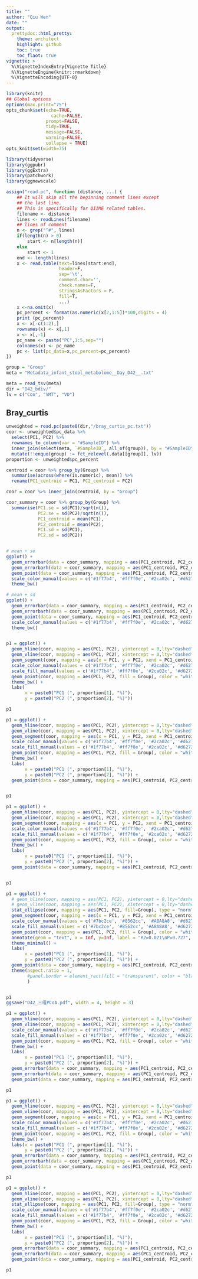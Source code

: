 ---
title: ""
author: "Qiu Wen"
date: ""
output:
  prettydoc::html_pretty:
    theme: architect
    highlight: github
    toc: true
    toc_flaot: true
vignette: >
  %\VignetteIndexEntry{Vignette Title}
  %\VignetteEngine{knitr::rmarkdown}
  %\VignetteEncoding{UTF-8}
---


```{r setup, include=FALSE}
library(knitr)
## Global options
options(max.print="75")
opts_chunk$set(echo=TRUE,
                 cache=FALSE,
               prompt=FALSE,
               tidy=TRUE,
               message=FALSE,
               warning=FALSE,
               collapse = TRUE)
opts_knit$set(width=75)
```

```{r}
library(tidyverse)
library(ggpubr)
library(ggExtra)
library(patchwork)
library(ggnewscale)
```

```{r, echo=FALSE}
assign("read.pc", function (distance, ...) {
    ## It will skip all the beginning comment lines except
    ## the last line.
    ## This is specifically for QIIME related tables.
    filename <- distance
    lines <- readLines(filename)
    ## lines of comment
    n <- grep("^#", lines)
    if(length(n) > 0)
        start <- n[length(n)]
    else
        start <- 1
    end <- length(lines)
    x <- read.table(text=lines[start:end],
                    header=F,
                    sep='\t',
                    comment.char='',
                    check.names=F,
                    stringsAsFactors = F,
                    fill=T,
                    ...)
    x <-na.omit(x)
    pc_percent <- format(as.numeric(x[2,1:5])*100,digits = 4)
    print (pc_percent)
    x <- x[-c(1:2),]
    rownames(x) <- x[,1]
    x <- x[,-1]
    pc_name <- paste("PC",1:5,sep="")
    colnames(x) <- pc_name
    pc <- list(pc_data=x,pc_percent=pc_percent)
})
```

```{r}
group = "Group"
meta = "Metadata_infant_stool_metabolome__Day_D42__.txt"

meta = read_tsv(meta)
dir = "D42_bdiv/"
lv = c("Con", "VMT", "VD")
```

## Bray_curtis
```{r}
unweighted = read.pc(paste0(dir,"/bray_curtis_pc.txt"))
coor <- unweighted$pc_data %>% 
  select(PC1, PC2) %>% 
  rownames_to_column(var = "#SampleID") %>% 
  inner_join(select(meta, `#SampleID`, all_of(group)), by = "#SampleID") %>% 
  mutate(!!enquo(group) := fct_relevel(.data[[group]], lv))
proportion <- unweighted$pc_percent

centroid = coor %>% group_by(Group) %>% 
  summarise(across(where(is.numeric), mean)) %>% 
  rename(PC1_centroid = PC1, PC2_centroid = PC2)

coor = coor %>% inner_join(centroid, by = "Group")
```

```{r, fig.width=4, fig.height=3, dpi=900}
coor_summary = coor %>% group_by(Group) %>% 
  summarise(PC1.se = sd(PC1)/sqrt(n()), 
            PC2.se = sd(PC2)/sqrt(n()), 
            PC1_centroid = mean(PC1), 
            PC2_centroid = mean(PC2), 
            PC1.sd = sd(PC1), 
            PC2.sd = sd(PC2))



```

```{r, fig.width=4, fig.height=3, dpi=900}
# mean + se
ggplot() + 
  geom_errorbar(data = coor_summary, mapping = aes(PC1_centroid, PC2_centroid, ymin = PC2_centroid - PC2.se, ymax = PC2_centroid + PC2.se, width=.005, color = Group), size = 1, show.legend = F) + 
  geom_errorbarh(data = coor_summary, mapping = aes(PC1_centroid, PC2_centroid, xmin = PC1_centroid - PC1.se, xmax = PC1_centroid + PC1.se, height=.005, color = Group), size = 1, show.legend = F) + 
  geom_point(data = coor_summary, mapping = aes(PC1_centroid, PC2_centroid, color = Group), size = 6.5, shape = 15)+ 
  scale_color_manual(values = c('#1f77b4', '#ff7f0e', '#2ca02c', '#d62728', '#9467BC')) + 
  theme_bw()

```

```{r, fig.width=4, fig.height=3, dpi=900}
# mean + sd
ggplot() + 
  geom_errorbar(data = coor_summary, mapping = aes(PC1_centroid, PC2_centroid, ymin = PC2_centroid - PC2.sd, ymax = PC2_centroid + PC2.sd, width=.015, color = Group), size = 1, show.legend = F) + 
  geom_errorbarh(data = coor_summary, mapping = aes(PC1_centroid, PC2_centroid, xmin = PC1_centroid - PC1.sd, xmax = PC1_centroid + PC1.sd, height=.015, color = Group), size = 1, show.legend = F) + 
  geom_point(data = coor_summary, mapping = aes(PC1_centroid, PC2_centroid, color = Group), size = 6.5, shape = 15)+ 
  scale_color_manual(values = c('#1f77b4', '#ff7f0e', '#2ca02c', '#d62728', '#9467BC')) + 
  theme_bw()



```


```{r, fig.width=4, fig.height=3, dpi=900}

p1 = ggplot() + 
  geom_hline(coor, mapping = aes(PC1, PC2), yintercept = 0,lty="dashed",colour="grey60",size=0.4)+
  geom_vline(coor, mapping = aes(PC1, PC2), xintercept = 0,lty="dashed",colour="grey60",size=0.4)+
  geom_segment(coor, mapping = aes(x = PC1, y = PC2, xend = PC1_centroid, yend = PC2_centroid, color = Group), alpha = 0.6, show.legend = F) + 
  scale_color_manual(values = c('#1f77b4', '#ff7f0e', '#2ca02c', '#d62728', '#9467BC')) + 
  scale_fill_manual(values = c('#1f77b4', '#ff7f0e', '#2ca02c', '#d62728', '#9467BC')) + 
  geom_point(coor, mapping = aes(PC1, PC2, fill = Group), color = "white", shape = 21, show.legend = T) + 
  theme_bw() +
  labs(
       x = paste0("PC1 (", proportion[1], "%)"),
       y = paste0("PC2 (", proportion[2], "%)")) 

p1

```
```{r, fig.width=4, fig.height=3, dpi=900}

p1 = ggplot() + 
  geom_hline(coor, mapping = aes(PC1, PC2), yintercept = 0,lty="dashed",colour="grey60",size=0.4)+
  geom_vline(coor, mapping = aes(PC1, PC2), xintercept = 0,lty="dashed",colour="grey60",size=0.4)+
  geom_segment(coor, mapping = aes(x = PC1, y = PC2, xend = PC1_centroid, yend = PC2_centroid, color = Group), alpha = 0.6, show.legend = F) + 
  scale_color_manual(values = c('#1f77b4', '#ff7f0e', '#2ca02c', '#d62728', '#9467BC')) + 
  scale_fill_manual(values = c('#1f77b4', '#ff7f0e', '#2ca02c', '#d62728', '#9467BC')) + 
  geom_point(coor, mapping = aes(PC1, PC2, fill = Group), color = "white", shape = 21, show.legend = T) + 
  theme_bw() +
  labs(
       x = paste0("PC1 (", proportion[1], "%)"),
       y = paste0("PC2 (", proportion[2], "%)")) +
  geom_point(data = coor_summary, mapping = aes(PC1_centroid, PC2_centroid, fill = Group), size = 3, shape = 21, color = "white")


p1

```

```{r, fig.width=4, fig.height=3, dpi=900}

p1 = ggplot() + 
  geom_hline(coor, mapping = aes(PC1, PC2), yintercept = 0,lty="dashed",colour="grey60",size=0.4)+
  geom_vline(coor, mapping = aes(PC1, PC2), xintercept = 0,lty="dashed",colour="grey60",size=0.4)+
  geom_segment(coor, mapping = aes(x = PC1, y = PC2, xend = PC1_centroid, yend = PC2_centroid, color = Group), alpha = 0.5, show.legend = F) + 
  scale_color_manual(values = c('#1f77b4', '#ff7f0e', '#2ca02c', '#d62728', '#9467BC')) + 
  scale_fill_manual(values = c('#1f77b4', '#ff7f0e', '#2ca02c', '#d62728', '#9467BC')) + 
  geom_point(coor, mapping = aes(PC1, PC2, fill = Group), color = "white", shape = 21, show.legend = T) + 
  theme_bw() +
  labs(
       x = paste0("PC1 (", proportion[1], "%)"),
       y = paste0("PC2 (", proportion[2], "%)")) +
  geom_point(data = coor_summary, mapping = aes(PC1_centroid, PC2_centroid, fill = Group), size = 3, shape = 25, color = "white")


p1

```


```{r, fig.width=4, fig.height=3, dpi=900}

p1 = ggplot() + 
  # geom_hline(coor, mapping = aes(PC1, PC2), yintercept = 0,lty="dashed",colour="grey60",size=0.4)+
  # geom_vline(coor, mapping = aes(PC1, PC2), xintercept = 0,lty="dashed",colour="grey60",size=0.4)+
  stat_ellipse(coor, mapping = aes(PC1, PC2, fill=Group), type = "norm", geom ="polygon", alpha=0.1,show.legend = F, color = NA) + 
  geom_segment(coor, mapping = aes(x = PC1, y = PC2, xend = PC1_centroid, yend = PC2_centroid, color = Group), alpha = 0.6, show.legend = F) + 
  scale_color_manual(values = c('#7bc2ce', '#8562cc', '#A8A8A8', '#d62728', '#9467BC')) + 
  scale_fill_manual(values = c('#7bc2ce', '#8562cc', '#A8A8A8', '#d62728', '#9467BC')) + 
  geom_point(coor, mapping = aes(PC1, PC2, fill = Group), color = "white", shape = 21, show.legend = T, size = 2, stroke = 0.3) + 
  annotate(geom = "text", x = Inf, y=Inf, label = "R2=0.021\nP=0.727", hjust=1.1, vjust = 1.1) +
  theme_minimal() +
  labs(
       x = paste0("PC1 (", proportion[1], "%)"),
       y = paste0("PC2 (", proportion[2], "%)")) +
  geom_point(data = coor_summary, mapping = aes(PC1_centroid, PC2_centroid, fill = Group), shape = 22, size = 4, color = "white") + 
  theme(aspect.ratio = 1, 
        #panel.border = element_rect(fill = "transparent", color = "black")
        )


p1
ggsave("D42_三组PCoA.pdf", width = 4, height = 3)

```

```{r, fig.width=4, fig.height=3, dpi=900}
p1 = ggplot() + 
  geom_hline(coor, mapping = aes(PC1, PC2), yintercept = 0,lty="dashed",colour="grey60",size=0.4)+
  geom_vline(coor, mapping = aes(PC1, PC2), xintercept = 0,lty="dashed",colour="grey60",size=0.4)+
  scale_color_manual(values = c('#1f77b4', '#ff7f0e', '#2ca02c', '#d62728', '#9467BC')) + 
  scale_fill_manual(values = c('#1f77b4', '#ff7f0e', '#2ca02c', '#d62728', '#9467BC')) + 
  geom_point(coor, mapping = aes(PC1, PC2, fill = Group), color = "white", shape = 21, show.legend = T, alpha = 0.3) + 
  theme_bw() +
  labs(
       x = paste0("PC1 (", proportion[1], "%)"),
       y = paste0("PC2 (", proportion[2], "%)")) + 
  geom_errorbar(data = coor_summary, mapping = aes(PC1_centroid, PC2_centroid, ymin = PC2_centroid - PC2.sd, ymax = PC2_centroid + PC2.sd, width=.025, color = Group), size = 1, show.legend = F) + 
  geom_errorbarh(data = coor_summary, mapping = aes(PC1_centroid, PC2_centroid, xmin = PC1_centroid - PC1.sd, xmax = PC1_centroid + PC1.sd, height=.025, color = Group), size = 1, show.legend = F) + 
  geom_point(data = coor_summary, mapping = aes(PC1_centroid, PC2_centroid, color = Group), size = 6.5, shape = 15)

p1

```


```{r, fig.width=4, fig.height=3, dpi=900}

p1 = ggplot() + 
  geom_hline(coor, mapping = aes(PC1, PC2), yintercept = 0,lty="dashed",colour="grey60",size=0.4)+
  geom_vline(coor, mapping = aes(PC1, PC2), xintercept = 0,lty="dashed",colour="grey60",size=0.4)+
  geom_segment(coor, mapping = aes(x = PC1, y = PC2, xend = PC1_centroid, yend = PC2_centroid, color = Group), alpha = 0.3, show.legend = F) + 
  scale_color_manual(values = c('#1f77b4', '#ff7f0e', '#2ca02c', '#d62728', '#9467BC')) + 
  scale_fill_manual(values = c('#1f77b4', '#ff7f0e', '#2ca02c', '#d62728', '#9467BC')) + 
  geom_point(coor, mapping = aes(PC1, PC2, fill = Group), color = "white", shape = 21, show.legend = T, alpha = 0.3) + 
  theme_bw() +
  labs(x = paste0("PC1 (", proportion[1], "%)"),
       y = paste0("PC2 (", proportion[2], "%)")) + 
  geom_errorbar(data = coor_summary, mapping = aes(PC1_centroid, PC2_centroid, ymin = PC2_centroid - PC2.sd, ymax = PC2_centroid + PC2.sd, width=.025, color = Group), size = 1, show.legend = F) + 
  geom_errorbarh(data = coor_summary, mapping = aes(PC1_centroid, PC2_centroid, xmin = PC1_centroid - PC1.sd, xmax = PC1_centroid + PC1.sd, height=.025, color = Group), size = 1, show.legend = F) + 
  geom_point(data = coor_summary, mapping = aes(PC1_centroid, PC2_centroid, color = Group), size = 6.5, shape = 15)

p1

```




```{r, fig.width=4, fig.height=3, dpi=900}

p1 = ggplot() + 
  geom_hline(coor, mapping = aes(PC1, PC2), yintercept = 0,lty="dashed",colour="grey60",size=0.4)+
  geom_vline(coor, mapping = aes(PC1, PC2), xintercept = 0,lty="dashed",colour="grey60",size=0.4)+
  stat_ellipse(coor, mapping = aes(PC1, PC2, fill=Group), type = "norm", geom ="polygon", alpha=0.1,show.legend = F, color = NA) + 
  scale_color_manual(values = c('#1f77b4', '#ff7f0e', '#2ca02c', '#d62728', '#9467BC')) + 
  scale_fill_manual(values = c('#1f77b4', '#ff7f0e', '#2ca02c', '#d62728', '#9467BC')) + 
  geom_point(coor, mapping = aes(PC1, PC2, fill = Group), color = "white", shape = 21, show.legend = T, alpha = 0.3) + 
  theme_bw() +
  labs(
       x = paste0("PC1 (", proportion[1], "%)"),
       y = paste0("PC2 (", proportion[2], "%)")) + 
  geom_errorbar(data = coor_summary, mapping = aes(PC1_centroid, PC2_centroid, ymin = PC2_centroid - PC2.sd, ymax = PC2_centroid + PC2.sd, width=.025, color = Group), size = 1, show.legend = F) + 
  geom_errorbarh(data = coor_summary, mapping = aes(PC1_centroid, PC2_centroid, xmin = PC1_centroid - PC1.sd, xmax = PC1_centroid + PC1.sd, height=.025, color = Group), size = 1, show.legend = F) + 
  geom_point(data = coor_summary, mapping = aes(PC1_centroid, PC2_centroid, color = Group), size = 6.5, shape = 15)

p1

```

